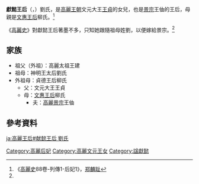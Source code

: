 '''獻懿王后'''（{{lang|ko|헌의왕후}}，{{bd|?||?|catIdx=Y}}）劉氏，是[[高麗王朝|高麗王朝]]文元大王[[王貞|王貞]]的女兒，也是[[高麗景宗|景宗]]王伷的王后，母親是[[文惠王后|文惠王后]]柳氏。<ref name= "gls">《[[高麗史|高麗史]]88卷-列傳1-后妃1》，[[郑麟趾|郑麟趾]]</ref>

《[[高麗史|高麗史]]》對獻懿王后著墨不多，只知她跟隨祖母姓劉，以便嫁給景宗。<ref name= "gls" />

== 家族 ==
*祖父（外祖）：高麗太祖王建
*祖母：神明王太后劉氏
*外祖母：貞德王后柳氏
**父：文元大王王貞
** 母：[[文惠王后|文惠王后]]柳氏
*** 夫：[[高麗景宗|高麗景宗]]王伷

== 參考資料 ==
<div class="references-small">
<references></references>
</div>

{{高麗王后}}

[[Category:高麗后妃|Category:高麗后妃]]
[[Category:高麗文元王女|Category:高麗文元王女]]
[[Category:諡獻懿|Category:諡獻懿]]

[[ja:高麗王后#献懿王后_劉氏|ja:高麗王后#献懿王后 劉氏]]